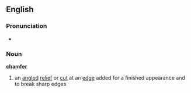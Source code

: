 ==English==
===Pronunciation===
*{{audio|en-us-chamfer.ogg|Audio (US)}}

===Noun===
'''chamfer'''
#an [[angled]] [[relief]] or [[cut]] at an [[edge]] added for a finished appearance and to break sharp edges